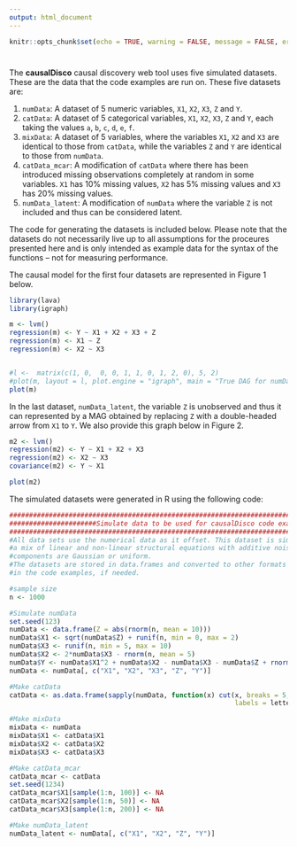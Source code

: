 ```yaml
---
output: html_document
---
```


```r
knitr::opts_chunk$set(echo = TRUE, warning = FALSE, message = FALSE, error = FALSE)
```

#

The **causalDisco** causal discovery web tool uses five simulated datasets. These are the data that the code examples are run on. These five datasets are:

1. `numData`: A dataset of 5 numeric variables, `X1`, `X2`, `X3`, `Z` and `Y`.
2. `catData`: A dataset of 5 categorical variables, `X1`, `X2`, `X3`, `Z` and `Y`, each taking the values `a`, `b`, `c`, `d`, `e`, `f`. 
3. `mixData`: A dataset of 5 variables, where the variables `X1`, `X2` and `X3` are identical to those from `catData`, while the variables `Z` and `Y` are identical to those from `numData`.
4. `catData_mcar`: A modification of `catData` where there has been introduced missing observations completely at random in some variables. `X1` has 10% missing values, `X2` has 5% missing values and `X3` has 20% missing values.
5. `numData_latent`: A modification of `numData` where the variable `Z` is not included and thus can be considered latent.

The code for generating the datasets is included below. Please note that the datasets do not necessarily live up to all assumptions for the proceures presented here and is only intended as example data for the syntax of the functions -- not for measuring performance. 

The causal model for the first four datasets are represented in Figure 1 below.

```r
library(lava)
library(igraph)

m <- lvm()
regression(m) <- Y ~ X1 + X2 + X3 + Z
regression(m) <- X1 ~ Z
regression(m) <- X2 ~ X3


#l <-  matrix(c(1, 0,  0, 0, 1, 1, 0, 1, 2, 0), 5, 2)
#plot(m, layout = l, plot.engine = "igraph", main = "True DAG for numData, catData,  \n mixData and catData_mcar")
plot(m)
``` 


In the last dataset, `numData_latent`, the variable `Z` is unobserved and thus it can represented by a MAG obtained by replacing `Z` with a double-headed arrow from `X1` to `Y`. We also provide this graph below in Figure 2. 
 
```r
m2 <- lvm()
regression(m2) <- Y ~ X1 + X2 + X3 
regression(m2) <- X2 ~ X3
covariance(m2) <- Y ~ X1

plot(m2)
``` 

The simulated datasets were generated in R using the following code:

```r
############################################################################################
######################Simulate data to be used for causalDisco code examples################
############################################################################################
#All data sets use the numerical data as it offset. This dataset is simulated as 
#a mix of linear and non-linear structural equations with additive noise. The noise 
#components are Gaussian or uniform. 
#The datasets are stored in data.frames and converted to other formats (e.g. matrix) 
#in the code examples, if needed.

#sample size
n <- 1000 

#Simulate numData
set.seed(123)
numData <- data.frame(Z = abs(rnorm(n, mean = 10))) 
numData$X1 <- sqrt(numData$Z) + runif(n, min = 0, max = 2)
numData$X3 <- runif(n, min = 5, max = 10)
numData$X2 <- 2*numData$X3 - rnorm(n, mean = 5) 
numData$Y <- numData$X1^2 + numData$X2 - numData$X3 - numData$Z + rnorm(n, mean = 10)
numData <- numData[, c("X1", "X2", "X3", "Z", "Y")]

#Make catData
catData <- as.data.frame(sapply(numData, function(x) cut(x, breaks = 5,
                                                         labels = letters[1:5])))

#Make mixData
mixData <- numData
mixData$X1 <- catData$X1
mixData$X2 <- catData$X2
mixData$X3 <- catData$X3

#Make catData_mcar
catData_mcar <- catData
set.seed(1234)
catData_mcar$X1[sample(1:n, 100)] <- NA
catData_mcar$X2[sample(1:n, 50)] <- NA
catData_mcar$X3[sample(1:n, 200)] <- NA

#Make numData_latent
numData_latent <- numData[, c("X1", "X2", "Z", "Y")]

``` 